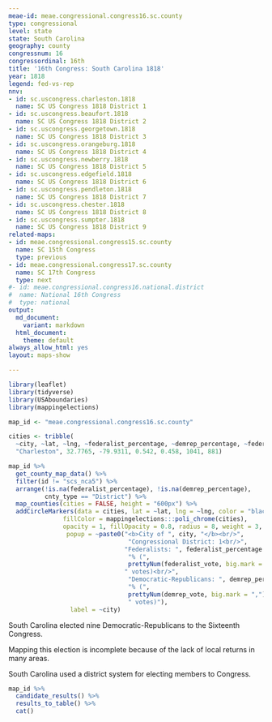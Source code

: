```yaml
---
meae-id: meae.congressional.congress16.sc.county
type: congressional
level: state
state: South Carolina
geography: county
congressnum: 16
congressordinal: 16th
title: '16th Congress: South Carolina 1818'
year: 1818
legend: fed-vs-rep
nnv:
- id: sc.uscongress.charleston.1818
  name: SC US Congress 1818 District 1
- id: sc.uscongress.beaufort.1818
  name: SC US Congress 1818 District 2
- id: sc.uscongress.georgetown.1818
  name: SC US Congress 1818 District 3
- id: sc.uscongress.orangeburg.1818
  name: SC US Congress 1818 District 4
- id: sc.uscongress.newberry.1818
  name: SC US Congress 1818 District 5
- id: sc.uscongress.edgefield.1818
  name: SC US Congress 1818 District 6
- id: sc.uscongress.pendleton.1818
  name: SC US Congress 1818 District 7
- id: sc.uscongress.chester.1818
  name: SC US Congress 1818 District 8
- id: sc.uscongress.sumpter.1818
  name: SC US Congress 1818 District 9
related-maps:
- id: meae.congressional.congress15.sc.county
  name: SC 15th Congress
  type: previous
- id: meae.congressional.congress17.sc.county
  name: SC 17th Congress
  type: next
#- id: meae.congressional.congress16.national.district
#  name: National 16th Congress
#  type: national
output:
  md_document:
    variant: markdown
  html_document:
    theme: default
always_allow_html: yes
layout: maps-show

---
```


```r
library(leaflet)
library(tidyverse)
library(USAboundaries)
library(mappingelections)

map_id <- "meae.congressional.congress16.sc.county"

cities <- tribble(
  ~city, ~lat, ~lng, ~federalist_percentage, ~demrep_percentage, ~federalist_vote, ~demrep_vote, 
  "Charleston", 32.7765, -79.9311, 0.542, 0.458, 1041, 881)
```

<div class="map">

```r
map_id %>%
  get_county_map_data() %>%
  filter(id != "scs_nca5") %>% 
  arrange(!is.na(federalist_percentage), !is.na(demrep_percentage), 
          cnty_type == "District") %>%
  map_counties(cities = FALSE, height = "600px") %>% 
  addCircleMarkers(data = cities, lat = ~lat, lng = ~lng, color = "black",
               fillColor = mappingelections:::poli_chrome(cities),
               opacity = 1, fillOpacity = 0.8, radius = 8, weight = 3,
                popup = ~paste0("<b>City of ", city, "</b><br/>",
                                 "Congressional District: 1<br/>",
                                "Federalists: ", federalist_percentage * 100,
                                 "% (", 
                                 prettyNum(federalist_vote, big.mark = ","),
                                " votes)<br/>",
                                 "Democratic-Republicans: ", demrep_percentage * 100,
                                 "% (", 
                                 prettyNum(demrep_vote, big.mark = ","),
                                 " votes)"),
                 label = ~city)
```

</div>

South Carolina elected nine Democratic-Republicans to the Sixteenth Congress.

Mapping this election is incomplete because of the lack of local returns in many areas.

South Carolina used a district system for electing members to Congress. 

<div class="results-table">

```r
map_id %>%
  candidate_results() %>%
  results_to_table() %>%
  cat()
```

</div>
